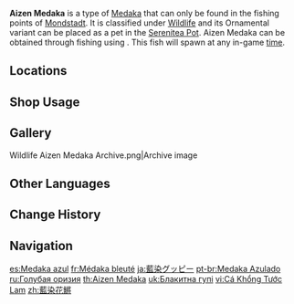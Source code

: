 {{About|the fish|the [[furnishing]]|Ornamental Aizen Medaka}}
{{Item Infobox
|id           = 131003
|image        = Item Aizen Medaka.png
|type         = Fish
|invCategory  = Materials
|location     = Mondstadt
|lbFamily     = Fish
|lbGroup      = Medaka
|lbType       = Wildlife
|bait         = Fruit Paste Bait
|quality      = 3
|description  = A lively, energetic fish famous for its petal-shaped tail.<br>Long ago, there was a funny story that said that you could get Aizen Medaka by throwing normal [[Medaka]] into a pot of blue dye. This was most likely born from a child's over-active imagination, but has nonetheless given rise to not a few unscrupulous fish hawkers. This in turn has given rise to some conversations that go something like "Hey, is it just me, or is the blue on your fish washing off?" In response, the [[Ministry of Civil Affairs]] specifically posted this notice: "The market is a wet and wild place. Beware of influxes of blue fish."
|source1      = [[Fishing]]
}}
'''Aizen Medaka''' is a type of [[Medaka]] that can only be found in the fishing points of [[Mondstadt]]. It is classified under [[Wildlife]] and its Ornamental variant can be placed as a pet in the [[Serenitea Pot]]. Aizen Medaka can be obtained through fishing using {{Item|Fruit Paste Bait|20}}. This fish will spawn at any in-game [[time]].

==Locations==
{{Main|Fishing Points}}
{{Fishing Points by Category Table|fish=1}}

==Shop Usage==
{{Shop Usage}}

==Gallery==
<gallery>
Wildlife Aizen Medaka Archive.png|Archive image
</gallery>

==Other Languages==
{{Other Languages
|en      = Aizen Medaka
|zhs     = 蓝染花鳉
|zhs_rm  = Lánrǎn Huājiāng
|zht     = 藍染花鱂
|zht_rm  = Lánrǎn Huājiāng
|zh_tl   = Indigo-Dyed {{W|Guppy}}
|ja      = 藍染グッピー
|ja_rm   = Aizome Guppii
|ja_tl   = Indigo-Dyed Guppy
|ko      = 파란 구피
|ko_tl   = Blue Guppy
|es      = Medaka azul
|es_tl   = Blue Medaka
|fr      = Médaka bleuté
|fr_tl   = Bluish Medaka
|ru      = Голубая оризия
|ru_tl   = Light Blue ''{{w|Oryzias}}''
|ru_note = ''Oryzias'' is a genus of {{w|ricefish}}es native to fresh and brackish water in east and south Asia.
|th      = Aizen Medaka
|vi      = Cá {{tt|Khổng Tước|孔雀}} {{tt|Lam|藍}}
|vi_tl   = Blue {{w|Poeciliidae}}
|de      = Aizen-Medaka
|de_tl   = Aizen Medaka
|id      = Aizen Medaka
|pt      = Medaka Azulado
|pt_tl   = Bluish Medaka
|tr      = Mavimsi Lepistes
|tr_tl   = Bluish Guppy
|it      = Medaka azzurro
|it_tl   = 
}}

==Change History==
{{Change History|2.1}}

==Navigation==
{{Material Navbox|type=Fishing Materials|state=collapsed}}
{{Wildlife Navbox}}

[[es:Medaka azul]]
[[fr:Médaka bleuté]]
[[ja:藍染グッピー]]
[[pt-br:Medaka Azulado]]
[[ru:Голубая оризия]]
[[th:Aizen Medaka]]
[[uk:Блакитна гупі]]
[[vi:Cá Khổng Tước Lam]]
[[zh:藍染花鱂]]